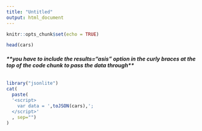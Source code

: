 ```yaml
---
title: "Untitled"
output: html_document
---
```


```r
knitr::opts_chunk$set(echo = TRUE)
```

<!-- From this tutorial: https://towardsdatascience.com/getting-r-and-d3-js-to-play-nicely-in-r-markdown-270e302a52d3 -->

```r
head(cars)
```

###### ***\*\*you have to include the results="asis" option in the curly braces at the top of the code chunk to pass the data through\*\****

```r
library("jsonlite")
cat(
  paste(
  '<script>
    var data = ',toJSON(cars),';
  </script>'
  , sep="")
)
```

<!-- Load the D3 library -->
<script src="https://d3js.org/d3.v4.min.js"></script>

<!-- Code for visualization -->
<div id="plot"></div>

<script>

// set the dimensions and margins of the graph
var margin = {top: 20, right: 20, bottom: 30, left: 50},
    width = 900 - margin.left - margin.right,
    height = 500 - margin.top - margin.bottom;

// set the ranges
var x = d3.scaleLinear().range([0, width]);
var y = d3.scaleLinear().range([height, 0]);

// append the svg object to the body of the page
// appends a 'group' element to 'svg'
// moves the 'group' element to the top left margin
var svg = d3.select("#plot").append("svg")
    .attr("width", width + margin.left + margin.right)
    .attr("height", height + margin.top + margin.bottom)
  .append("g")
    .attr("transform",
          "translate(" + margin.left + "," + margin.top + ")");


// format the data
data.forEach(function(d) {
    d.speed = +d.speed;
    d.dist  = +d.dist;
});

// Scale the range of the data
x.domain(d3.extent(data, function(d) { return d.speed; }));
y.domain([0, d3.max(data, function(d) { return d.dist; })]);

// Add the scatterplot
svg.selectAll("dot")
    .data(data)
  .enter().append("circle")
    .attr("r", 5)
    .attr("cx", function(d) { return x(d.speed); })
    .attr("cy", function(d) { return y(d.dist); });

// Add the X Axis
svg.append("g")
    .attr("transform", "translate(0," + height + ")")
    .call(d3.axisBottom(x));

// Add the Y Axis
svg.append("g")
    .call(d3.axisLeft(y));

</script>